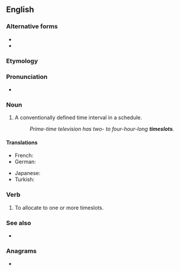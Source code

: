 {{also|time-slot|time slot}}
==English==

===Alternative forms===
* {{l|en|time-slot}}
* {{l|en|time slot}}

===Etymology===
{{compound|en|time|slot}}

===Pronunciation===
* {{hyphenation|en|time|slot}}

===Noun===
{{en-noun}}

# A conventionally defined time interval in a schedule.
#: ''Prime-time television has two- to four-hour-long '''timeslots'''.''

====Translations====
{{trans-top}}
* French: {{t+|fr|créneau|m}}
* German: {{t|de|Zeitschlitz|m}}
{{trans-mid}}
* Japanese: {{t+check|ja|枠|tr=わく, waku}}
* Turkish: {{t+|tr|zaman aralığı}}
{{trans-bottom}}

===Verb===
{{en-verb|timeslots|timeslotting|timeslotted}}

# To allocate to one or more timeslots.

===See also===
* {{l|en|time slice}}

===Anagrams===
* {{anagrams|en|a=eilmostt|lost time}}